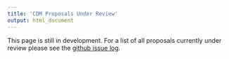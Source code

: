 ```yaml
---
title: 'CDM Proposals Under Review'
output: html_document
---
```


This page is still in development. For a list of all proposals currently under review please see the [github issue log](https://github.com/OHDSI/CommonDataModel/issues?utf8=%E2%9C%93&q=is%3Aissue%20label%3AProposal%20).

